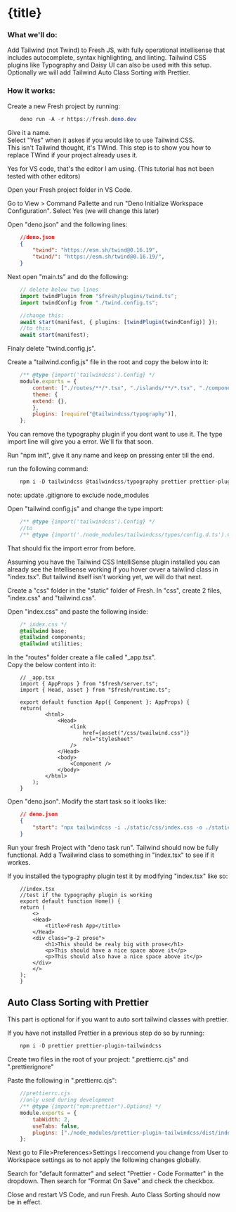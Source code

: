 
# {title}

### What we'll do:
Add Tailwind (not Twind) to Fresh JS, with fully operational intellisense that includes autocomplete, syntax highlighting, and linting.
Tailwind CSS plugins like Typography and Daisy UI can also be used with this setup.
Optionally we will add Tailwind Auto Class Sorting with Prettier.

### How it works:



Create a new Fresh project by running:

~~~ powershell 
    deno run -A -r https://fresh.deno.dev
~~~

Give it a name.  
Select "Yes" when it askes if you would like to use Tailwind CSS.  
This isn't Tailwind thought, it's TWind. This step is to show you how to replace TWind if your project already uses it.

Yes for VS code, that's the editor I am using. (This tutorial has not been tested with other editors)

Open your Fresh project folder in VS Code.

Go to View > Command Pallette and run "Deno Initialize Workspace Configuration".
Select Yes (we will change this later)

Open "deno.json" and the following lines:

~~~ json
    //deno.json
    {
        "twind": "https://esm.sh/twind@0.16.19",
        "twind/": "https://esm.sh/twind@0.16.19/",
    }
~~~

Next open "main.ts" and do the following:

~~~ ts
    // delete below two lines
    import twindPlugin from "$fresh/plugins/twind.ts";
    import twindConfig from "./twind.config.ts";

    //change this:
    await start(manifest, { plugins: [twindPlugin(twindConfig)] });
    //to this:
    await start(manifest);
~~~

Finaly delete "twind.config.js".


Create a "tailwind.config.js" file in the root and copy the below into it:

~~~ js
    /** @type {import('tailwindcss').Config} */
    module.exports = {
        content: ["./routes/**/*.tsx", "./islands/**/*.tsx", "./components/**/*.tsx"],
        theme: {
        extend: {},
        },
        plugins: [require("@tailwindcss/typography")],
    };
~~~

You can remove the typography plugin if you dont want to use it.
The type import line will give you a error. We'll fix that soon.

Run "npm init", give it any name and keep on pressing enter till the end.  

run the following command:

~~~ powershell 
    npm i -D tailwindcss @tailwindcss/typography prettier prettier-plugin-tailwindcss
~~~

note: update .gitignore to exclude node_modules

Open "tailwind.config.js" and change the type import:

~~~ js
    /** @type {import('tailwindcss').Config} */
    //to
    /** @type {import('./node_modules/tailwindcss/types/config.d.ts').Config} */
~~~

That should fix the import error from before.

Assuming you have the Tailwind CSS IntelliSense plugin installed you can already see the Intellisense working if you hover ovver a taiwlind class in "index.tsx".
But tailwind itself isn't working yet, we will do that next.


Create a "css" folder in the "static" folder of Fresh.
In "css", create 2 files, "index.css" and "tailwind.css".

Open "index.css" and paste the following inside:

~~~ css 
    /* index.css */
    @tailwind base;
    @tailwind components;
    @tailwind utilities;
~~~

In the "routes" folder create a file called "_app.tsx".  
Copy the below content into it:

~~~ tsx
    // _app.tsx
    import { AppProps } from "$fresh/server.ts";
    import { Head, asset } from "$fresh/runtime.ts";

    export default function App({ Component }: AppProps) {
    return(
            <html>
                <Head>
                    <link 
                        href={asset("/css/twailwind.css")} 
                        rel="stylesheet" 
                    />          
                </Head>
                <body>
                    <Component />
                </body>
            </html>
        );
    }
~~~

Open "deno.json".
Modify the start task so it looks like:
~~~ json
    // deno.json 
    {
        "start": "npx tailwindcss -i ./static/css/index.css -o ./static/css/tailwind.css --watch & deno run -A --watch=static/,routes/ dev.ts",
    }
~~~

Run your fresh Project with "deno task run".
Tailwind should now be fully functional. Add a Twailwind class to something in "index.tsx" to see if it workes.

If you installed the typography plugin test it by modifying "index.tsx" like so: 

~~~ tsx
    //index.tsx
    //test if the typography plugin is working
    export default function Home() {
    return (
        <>
        <Head>
            <title>Fresh App</title>
        </Head>
        <div class="p-2 prose">
            <h1>This should be realy big with prose</h1>
            <p>This should have a nice space above it</p>
            <p>This should also have a nice space above it</p>
        </div>
        </>
    );
    }
~~~


## Auto Class Sorting with Prettier
This part is optional for if you want to auto sort tailwind classes with prettier.

If you have not installed Prettier in a previous step do so by running:

~~~ powershell
    npm i -D prettier prettier-plugin-tailwindcss
~~~

Create two files in the root of your project:
".prettierrc.cjs" and ".prettierignore"

Paste the following in ".prettierrc.cjs":

~~~ js
    //prettierrc.cjs
    //only used during development
    /** @type {import("npm:prettier").Options} */
    module.exports = {
        tabWidth: 2,
        useTabs: false,
        plugins: ["./node_modules/prettier-plugin-tailwindcss/dist/index.js"],
    };
~~~

Next go to File>Preferences>Settings
I reccomend you change from User to Workspace settings as to not apply the following changes globally.

Search for "default formatter" and select "Prettier - Code Formatter" in the dropdown.
Then search for "Format On Save" and check the checkbox.

Close and restart VS Code, and run Fresh.
Auto Class Sorting should now be in effect.


